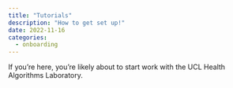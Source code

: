```yaml
---
title: "Tutorials"
description: "How to get set up!"
date: 2022-11-16
categories:
  - onboarding
---
```


If you're here, you're likely about to start work with the UCL Health Algorithms Laboratory. 

